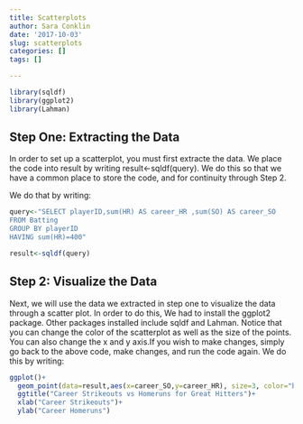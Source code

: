 ```yaml
---
title: Scatterplots
author: Sara Conklin
date: '2017-10-03'
slug: scatterplots
categories: []
tags: []

---
```

```r
library(sqldf)
library(ggplot2)
library(Lahman)
```


## Step One: Extracting the Data
In order to set up a scatterplot, you must first extracte the data. We place the code into result by writing result<-sqldf(query). We do this so that we have a common place to store the code, and for continuity through Step 2. 

We do that by writing: 

```r
query<-"SELECT playerID,sum(HR) AS career_HR ,sum(SO) AS career_SO
FROM Batting
GROUP BY playerID
HAVING sum(HR)=400"

result<-sqldf(query)

```




## Step 2: Visualize the Data
Next, we will use the data we extracted in step one to visualize the data through a scatter plot. In order to do this, We had to install the ggplot2 package. Other packages installed include sqldf and Lahman. Notice that you can change the color of the scatterplot as well as the size of the points. You can also change the x and y axis.If you wish to make changes, simply go back to the above code, make changes, and run the code again. We do this by writing: 

```r
ggplot()+
  geom_point(data=result,aes(x=career_SO,y=career_HR), size=3, color="blue")+
  ggtitle("Career Strikeouts vs Homeruns for Great Hitters")+
  xlab("Career Strikeouts")+
  ylab("Career Homeruns")
```

